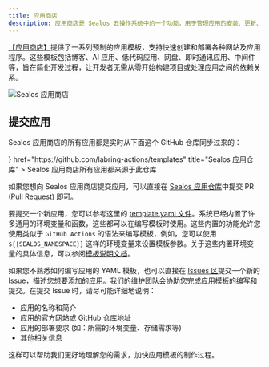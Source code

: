 ```yaml
---
title: 应用商店
description: 应用商店是 Sealos 云操作系统中的一个功能，用于管理应用的安装、更新、删除等操作。
---
```


[【应用商店】](https://template.hzh.sealos.run)提供了一系列预制的应用模板，支持快速创建和部署各种网站及应用程序。这些模板包括博客、AI 应用、低代码应用、网盘、即时通讯应用、中间件等，旨在简化开发过程，让开发者无需从零开始构建项目或处理应用之间的依赖关系。

![Sealos 应用商店](./images/sealos-app-store.zh-cn.png)

## 提交应用

Sealos 应用商店的所有应用都是实时从下面这个 GitHub 仓库同步过来的：


<Cards>
  <Card
    icon={<Github />}
    href="https://github.com/labring-actions/templates"
    title="Sealos 应用仓库"
  >
    Sealos 应用商店所有应用都来源于此仓库
  </Card>
</Cards>

如果您想向 Sealos 应用商店提交应用，可以直接在 [Sealos 应用仓库](https://github.com/labring-actions/templates)中提交 PR (Pull Request) 即可。

要提交一个新应用，您可以参考这里的 [template.yaml 文件](https://github.com/labring-actions/templates/blob/main/template.yaml)。系统已经内置了许多通用的环境变量和函数，这些都可以在编写模板时使用。这些内置的功能允许您使用类似于 `GitHub Actions` 的语法来编写模板，例如，您可以使用 `${{SEALOS_NAMESPACE}}` 这样的环境变量来设置模板参数。关于这些内置环境变量的具体信息，可以参阅[模板说明文档](https://github.com/labring-actions/templates/blob/main/example_zh.md)。

如果您不熟悉如何编写应用的 YAML 模板，也可以直接在 [Issues 区](https://github.com/labring-actions/templates/issues)提交一个新的 Issue，描述您想要添加的应用。我们的维护团队会协助您完成应用模板的编写和提交。在提交 Issue 时，请尽可能详细地说明：

- 应用的名称和简介
- 应用的官方网站或 GitHub 仓库地址
- 应用的部署要求 (如：所需的环境变量、存储需求等)
- 其他相关信息

这样可以帮助我们更好地理解您的需求，加快应用模板的制作过程。








